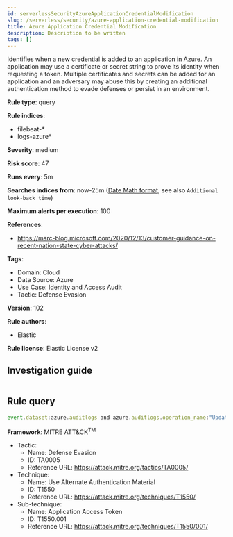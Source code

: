 ```yaml
---
id: serverlessSecurityAzureApplicationCredentialModification
slug: /serverless/security/azure-application-credential-modification
title: Azure Application Credential Modification
description: Description to be written
tags: []
---
```


<div id="azure-application-credential-modification"></div>

Identifies when a new credential is added to an application in Azure. An application may use a certificate or secret string to prove its identity when requesting a token. Multiple certificates and secrets can be added for an application and an adversary may abuse this by creating an additional authentication method to evade defenses or persist in an environment.

**Rule type**: query

**Rule indices**: 

* filebeat-*
* logs-azure*

**Severity**: medium

**Risk score**: 47

**Runs every**: 5m

**Searches indices from**: now-25m ([Date Math format](((ref))/common-options.html#date-math), see also <DocLink id="serverlessSecurityRulesUiCreate" section="set-the-rules-schedule">`Additional look-back time`</DocLink>)

**Maximum alerts per execution**: 100

**References**: 

* https://msrc-blog.microsoft.com/2020/12/13/customer-guidance-on-recent-nation-state-cyber-attacks/

**Tags**: 

* Domain: Cloud
* Data Source: Azure
* Use Case: Identity and Access Audit
* Tactic: Defense Evasion

**Version**: 102

**Rule authors**: 

* Elastic

**Rule license**: Elastic License v2

## Investigation guide

```markdown

```

## Rule query

```js
event.dataset:azure.auditlogs and azure.auditlogs.operation_name:"Update application - Certificates and secrets management" and event.outcome:(success or Success)

```

**Framework**: MITRE ATT&CK<sup>TM</sup>

* Tactic:
    * Name: Defense Evasion
    * ID: TA0005
    * Reference URL: https://attack.mitre.org/tactics/TA0005/
* Technique:
    * Name: Use Alternate Authentication Material
    * ID: T1550
    * Reference URL: https://attack.mitre.org/techniques/T1550/
* Sub-technique:
    * Name: Application Access Token
    * ID: T1550.001
    * Reference URL: https://attack.mitre.org/techniques/T1550/001/

